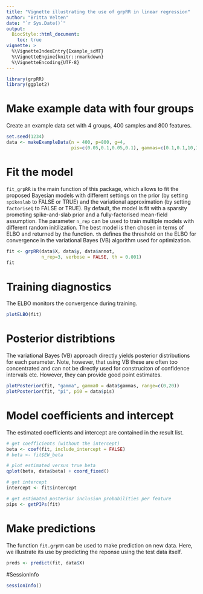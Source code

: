 ```yaml
---
title: "Vignette illustrating the use of grpRR in linear regression"
author: "Britta Velten"
date: "`r Sys.Date()`"
output:
  BiocStyle::html_document:
    toc: true
vignette: >
  %\VignetteIndexEntry{Example_scMT}
  %\VignetteEngine{knitr::rmarkdown}
  %\VignetteEncoding{UTF-8}
---
```


```r
library(grpRR)
library(ggplot2)
```

# Make example data with four groups
Create an example data set with 4 groups, 400 samples and 800 features.
```r
set.seed(1234)
data <- makeExampleData(n = 400, p=800, g=4,
                        pis=c(0.05,0.1,0.05,0.1), gammas=c(0.1,0.1,10,10))
```

# Fit the model
`fit_grpRR` is the main function of this package, which allows to fit the proposed Bayesian models with different settings on the prior (by setting `spikeslab` to FALSE or TRUE) and the variational approximation (by setting `factoriseQ` to FALSE or TRUE). By default, the model is fit with a sparsity promoting spike-and-slab prior and a fully-factorised mean-field assumption. The parameter `n_rep` can be used to train multiple models with different random initilization. The best model is then chosen in terms of ELBO and returned by the function. `th` defines the threshold on the ELBO for convergence in the variational Bayes (VB) algorithm used for optimization.
```r
fit <- grpRR(data$X, data$y, data$annot,
             n_rep=3, verbose = FALSE, th = 0.001)
fit
```

# Training diagnostics
The ELBO monitors the convergence during training.
```r
plotELBO(fit)
```

# Posterior distribtions
The variational Bayes (VB) approach directly yields posterior distributions for each parameter. Note, however, that using VB these are often too concentrated and can not be directly used for construciton of confidence intervals etc. However, they can provide good point estimates.
```r
plotPosterior(fit, "gamma", gamma0 = data$gammas, range=c(0,20))
plotPosterior(fit, "pi", pi0 = data$pis)
```

# Model coefficients and intercept
The estimated coefficients and intercept are contained in the result list.
```r
# get coefficients (without the intercept)
beta <- coef(fit, include_intercept = FALSE)
# beta <- fit$EW_beta

# plot estimated versus true beta
qplot(beta, data$beta) + coord_fixed()
```

```r
# get intercept
intercept <- fit$intercept
```

```r
# get estimated posterior inclusion probabilities per feature
pips <- getPIPs(fit)
```

# Make predictions
The function `fit.grpRR` can be used to make prediction on new data.
Here, we illustrate its use by predicting the reponse using the test data itself.
```r
preds <- predict(fit, data$X)
```

#SessionInfo
```r
sessionInfo()
```

